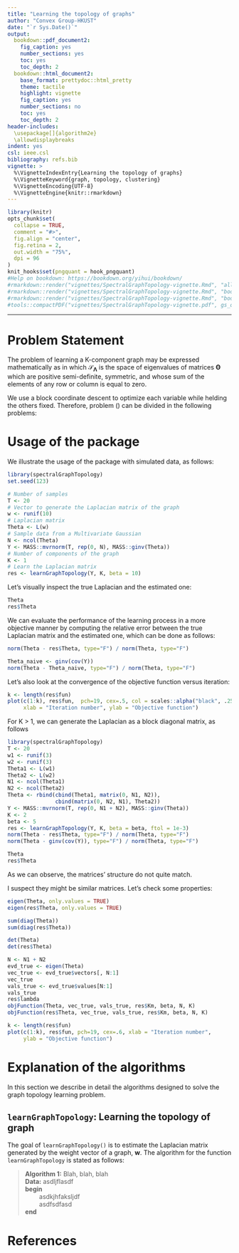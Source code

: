 ```yaml
---
title: "Learning the topology of graphs"
author: "Convex Group-HKUST"
date: "`r Sys.Date()`"
output:
  bookdown::pdf_document2:
    fig_caption: yes
    number_sections: yes
    toc: yes
    toc_depth: 2
  bookdown::html_document2:
    base_format: prettydoc::html_pretty
    theme: tactile
    highlight: vignette
    fig_caption: yes
    number_sections: no
    toc: yes
    toc_depth: 2
header-includes:
  \usepackage[]{algorithm2e}
  \allowdisplaybreaks
indent: yes
csl: ieee.csl
bibliography: refs.bib
vignette: >
  %\VignetteIndexEntry{Learning the topology of graphs}
  %\VignetteKeyword{graph, topology, clustering}
  %\VignetteEncoding{UTF-8}
  %\VignetteEngine{knitr::rmarkdown}
---
```


```r
library(knitr)
opts_chunk$set(
  collapse = TRUE,
  comment = "#>",
  fig.align = "center",
  fig.retina = 2,
  out.width = "75%",
  dpi = 96
)
knit_hooks$set(pngquant = hook_pngquant)
#Help on bookdown: https://bookdown.org/yihui/bookdown/
#rmarkdown::render("vignettes/SpectralGraphTopology-vignette.Rmd", "all")
#rmarkdown::render("vignettes/SpectralGraphTopology-vignette.Rmd", "bookdown::html_document2")
#rmarkdown::render("vignettes/SpectralGraphTopology-vignette.Rmd", "bookdown::pdf_document2")
#tools::compactPDF("vignettes/SpectralGraphTopology-vignette.pdf", gs_quality = "ebook")
```

-----------

# Problem Statement

The problem of learning a K-component graph may be expressed mathematically as
\begin{align}
& \texttt{minimize}_{\mathbf{w}, \boldsymbol{\Lambda}, \mathbf{U}} - \log \det(\boldsymbol{\Lambda})
+ \mathrm{tr}\left(\mathbf{K}\mathcal{L}\mathbf{w}\right)
+ \frac{\beta}{2}||\mathcal{L}\mathbf{w} - \mathbf{U}\boldsymbol{\Lambda}\mathbf{U}^{T}||^{2}_{F} \label{eq:opt-prob}\\
& \texttt{subject to} ~ \mathbf{w} \geq 0, \boldsymbol{\Lambda} \in \mathcal{S}_{\boldsymbol{\Lambda}},
\mathbf{U}^{T}\mathbf{U} = \mathbf{I},
\end{align}
in which $\mathcal{S}_{\boldsymbol{\Lambda}}$ is the space of eigenvalues of matrices
$\boldsymbol{\Theta}$ which are positive semi-definite, symmetric, and whose sum of the elements of
any row or column is equal to zero.

We use a block coordinate descent to optimize each variable while helding the others fixed.
Therefore, problem (\ref{opt-prob}) can be divided in the following problems:


# Usage of the package
We illustrate the usage of the package with simulated data, as follows:
```r
library(spectralGraphTopology)
set.seed(123)

# Number of samples
T <- 20
# Vector to generate the Laplacian matrix of the graph
w <- runif(10)
# Laplacian matrix
Theta <- L(w)
# Sample data from a Multivariate Gaussian
N <- ncol(Theta)
Y <- MASS::mvrnorm(T, rep(0, N), MASS::ginv(Theta))
# Number of components of the graph
K <- 1
# Learn the Laplacian matrix
res <- learnGraphTopology(Y, K, beta = 10)
```

Let's visually inspect the true Laplacian and the estimated one:
```r
Theta
res$Theta
```

We can evaluate the performance of the learning process in a more objective manner
by computing the relative error between the true Laplacian matrix and the estimated one,
which can be done as follows:
```r
norm(Theta - res$Theta, type="F") / norm(Theta, type="F")

Theta_naive <- ginv(cov(Y))
norm(Theta - Theta_naive, type="F") / norm(Theta, type="F")
```

Let's also look at the convergence of the objective function versus iteration:
```r
k <- length(res$fun)
plot(c(1:k), res$fun,  pch=19, cex=.5, col = scales::alpha("black", .25),
     xlab = "Iteration number", ylab = "Objective function")
```

For K > 1, we can generate the Laplacian as a block diagonal matrix, as follows
```r
library(spectralGraphTopology)
T <- 20
w1 <- runif(3)
w2 <- runif(3)
Theta1 <- L(w1)
Theta2 <- L(w2)
N1 <- ncol(Theta1)
N2 <- ncol(Theta2)
Theta <- rbind(cbind(Theta1, matrix(0, N1, N2)),
               cbind(matrix(0, N2, N1), Theta2))
Y <- MASS::mvrnorm(T, rep(0, N1 + N2), MASS::ginv(Theta))
K <- 2
beta <- 5
res <- learnGraphTopology(Y, K, beta = beta, ftol = 1e-3)
norm(Theta - res$Theta, type="F") / norm(Theta, type="F")
norm(Theta - ginv(cov(Y)), type="F") / norm(Theta, type="F")
```

```r
Theta
res$Theta
```

As we can observe, the matrices' structure do not quite match.

I suspect they might be similar matrices. Let's check some properties:

```r
eigen(Theta, only.values = TRUE)
eigen(res$Theta, only.values = TRUE)
```

```r
sum(diag(Theta))
sum(diag(res$Theta))
```

```r
det(Theta)
det(res$Theta)
```

```r
N <- N1 + N2
evd_true <- eigen(Theta)
vec_true <- evd_true$vectors[, N:1]
vec_true
vals_true <- evd_true$values[N:1]
vals_true
res$lambda
objFunction(Theta, vec_true, vals_true, res$Km, beta, N, K)
objFunction(res$Theta, vec_true, vals_true, res$Km, beta, N, K)
```


```r
k <- length(res$fun)
plot(c(1:k), res$fun, pch=19, cex=.6, xlab = "Iteration number",
     ylab = "Objective function")
```



# Explanation of the algorithms

In this section we describe in detail the algorithms designed to solve the
graph topology learning problem.

## `learnGraphTopology`: Learning the topology of graph

The goal of `learnGraphTopology()` is to estimate the Laplacian matrix generated
by the weight vector of a graph, $\mathbf{w}$. The algorithm for the function `learnGraphTopology`
is stated as follows:

> **Algorithm 1:** Blah, blah, blah  
  **Data:** asdljflasdf  
  **begin**  
  &nbsp; &nbsp; &nbsp; &nbsp; asdkjhfaksljdf  
  &nbsp; &nbsp; &nbsp; &nbsp; asdfsdfasd  
  **end**

\begin{algorithm}[H]
 \DontPrintSemicolon
 \KwData{$\mathbf{Y}$ (data matrix), $K$ (\#\{components\}), $\beta$ (regularization term),
 $\mathbf{w}_0$, $\boldsymbol{\lambda}_0$, $\mathbf{U}_0$ (initial parameter estimates),
 $\alpha_1$, $\alpha_2$ (lower and upper bound on the eigenvalues of the Laplacian matrix),
 $\rho$ (how much to increase beta per iteration)}
 \KwResult{$\boldsymbol{\Theta}$ (Laplacian matrix)}
 $N \gets \texttt{ncol}(\mathbf{Y})$\;
 \While{objective function do not converged or max \#\{iterations\} not reached}{
   $k \gets 0$\;
   \While{parameters do not converged or max \#\{iterations\} not reached}{
  $\mathbf{w}^{(k+1)} \gets \texttt{w\_update}(\mathbf{w}^{(k)}, \mathbf{U}^{(k)}, \boldsymbol{\lambda}^{(k)}, \beta, N, \mathbf{K})$\;
  $\mathbf{U}^{(k+1)} \gets \texttt{U\_update}(\mathbf{w}^{(k+1)}, N)$\;
  $\boldsymbol{\lambda}^{(k+1)} \gets \texttt{lambda\_update}(\mathbf{w}^{(k+1)},
  \mathbf{U}^{(k+1)}, \alpha_1, \alpha_2, \beta,N, K)$\;
  $k \gets k + 1$\;
  }
  $\beta \gets \beta (\rho + 1)$\;
 }
 \Return $\mathcal{L}(\mathbf{w}^{(k+1)})$\;
\end{algorithm}

\begin{algorithm}[H]
  \DontPrintSemicolon
  \SetKwFunction{Fwupdate}{\texttt{w\_update}}
  \SetKwProg{Fn}{Function}{:}{}
  \Fn{\Fwupdate{$\mathbf{w}, \mathbf{U}, \boldsymbol{\lambda}, \beta, N, \mathbf{K}$}}{
        $\nabla_{\mathbf{w}}f \gets \mathcal{L}^{\star}\left(\mathcal{L}\left(\mathbf{w}\right)
                        - \mathbf{U}  \texttt{diag}(\boldsymbol{\lambda}) {\mathbf{U}^{T}}
                        + \dfrac{\mathbf{K}}{\beta}\right)$\;
        \KwRet $\texttt{max}\left(0, \mathbf{w} - \dfrac{\nabla_{\mathbf{w}}f}{2N}\right)$\;
  }
  \;
\end{algorithm}

\begin{algorithm}[H]
  \DontPrintSemicolon
  \SetKwFunction{FwUupdate}{\texttt{U\_update}}
  \SetKwProg{Fn}{Function}{:}{}
  \Fn{\FwUupdate{$\mathbf{w}, N$}}{
        \KwRet \texttt{eigen}$(\mathcal{L}(\mathbf{w}))$\$\texttt{vectors}$[, N:1]$\;
  }
  \;
\end{algorithm}

\begin{algorithm}[H]
  \DontPrintSemicolon
  \SetKwFunction{Fwlambdaupdate}{\texttt{lambda\_update}}
  \SetKwProg{Fn}{Function}{:}{}
  \Fn{\Fwlambdaupdate{$\mathbf{w}, \mathbf{U}, \alpha_1, \alpha_2, \beta, N, K$}}{
        $\mathbf{d} \gets \texttt{diag}\left(\mathbf{U}^{T} \mathcal{L}(\mathbf{w})\mathbf{U}\right)$\;
        $\boldsymbol{\lambda} \gets \frac{1}{2}\left(\mathbf{d} +
                \sqrt{\mathbf{d} \odot \mathbf{d} + \frac{4}{\beta}}\right)$\;
        \eIf{$\boldsymbol{\lambda}$ has its elements in increasing order} {
            \KwRet $\boldsymbol{\lambda}$\;
        } {
            set to $\alpha_1$ the elements of $\boldsymbol{\lambda}$
            whose values are less than $\alpha_1$ \;
            set to $\alpha_2$ the elements of $\boldsymbol{\lambda}$
            whose values are greater than $\alpha_2$\;
        }
        \eIf{$\boldsymbol{\lambda}$ has its elements in increasing order} {
            \KwRet $\boldsymbol{\lambda}$\;
        } {
            $\mathbf{raise}$ \texttt{Exception}(\textit{"eigenvalues are not in increasing order"})\;
        }
  }
  \;
\end{algorithm}

# References {-}
\setlength{\parindent}{-0.2in}
\setlength{\leftskip}{0.2in}
\setlength{\parskip}{8pt}
\noindent
